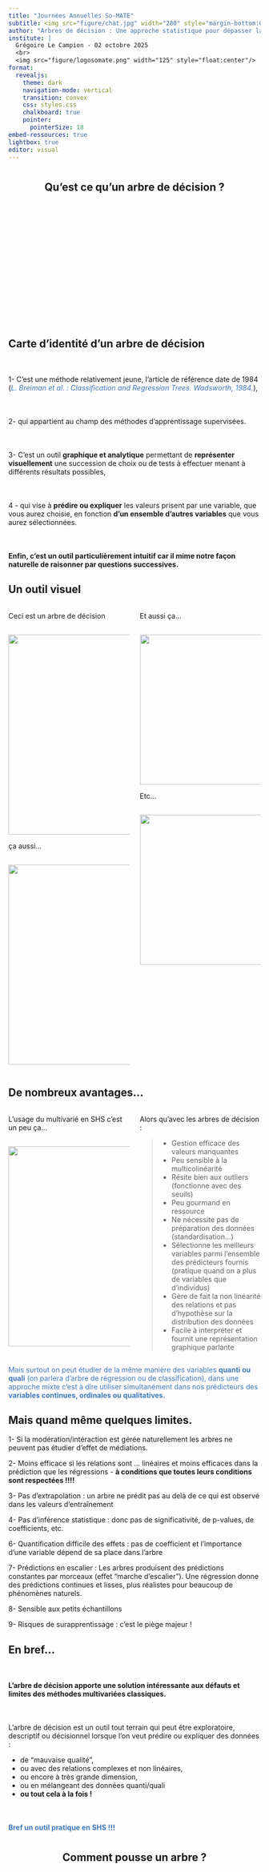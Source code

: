 ```yaml
---
title: "Journées Annuelles So-MATE"
subtitle: <img src="figure/chat.jpg" width="280" style="margin-bottom:0px;"/>
author: "Arbres de décision : Une approche statistique pour dépasser la dichotomie quanti/quali<Br>"
institute: |
  Grégoire Le Campion - 02 octobre 2025
  <br>
  <img src="figure/logosomate.png" width="125" style="float:center"/>
format:
  revealjs:
    theme: dark
    navigation-mode: vertical
    transition: convex
    css: styles.css
    chalkboard: true
    pointer:
      pointerSize: 18
embed-ressources: true
lightbox: true
editor: visual
---
```


#  {data-background="figure/arbre.gif" data-background-size="300px"}

<h2 style="text-align: center;">

**Qu'est ce qu'un arbre de décision ?**

</h2>

<br> <br><br> <br><br> <br> <br> <br> <br> <br> <br> <br><span style="color:#4178bc;"> <br> <br>

## Carte d'identité d'un arbre de décision

::: {.fragment .fade-left}
<p style="font-size:80%;margin-top:50px;">

1- C'est une méthode relativement jeune, l'article de référence date de 1984 ([*L. Breiman et al. : Classification and Regression Trees. Wadsworth, 1984.*]{style="color:#4178bc;"}),

</p>
:::

::: {.fragment .fade-left}
<p style="font-size:80%;margin-top:50px;">

2- qui appartient au champ des méthodes d'apprentissage supervisées.

</p>
:::

::: {.fragment .fade-left}
<p style="font-size:80%;margin-top:50px;">

3- C'est un outil **graphique et analytique** permettant de **représenter visuellement** une succession de choix ou de tests à effectuer menant à différents résultats possibles,

</p>
:::

::: {.fragment .fade-left}
<p style="font-size:80%;margin-top:50px;">

4 - qui vise à **prédire ou expliquer** les valeurs prisent par une variable, que vous aurez choisie, en fonction **d'un ensemble d'autres variables** que vous aurez sélectionnées.

</p>
:::

::: {.fragment .fade-left}
<p style="font-size:80%;margin-top:50px;">

**Enfin, c'est un outil particulièrement intuitif car il mime notre façon naturelle de raisonner par questions successives.**

</p>
:::

## Un outil visuel

::: columns
::: {.column width="50%"}
::: {.fragment .fade-up}
<p class="smallpcenter" style="margin-top:0px;">

Ceci est un arbre de décision

</p>

::: r-stack
<img src="figure/exemple1.png" width="400" style="margin-top:15px;margin-bottom:0px"/>
:::
:::

::: {.fragment .fade-up}
<p class="smallpcenter" style="margin-top:0px;">

ça aussi...

</p>

::: r-stack
<img src="figure/exemple3.png" width="400" style="margin-top:15px;margin-bottom:0px"/>
:::
:::
:::

::: {.column width="50%"}
::: {.fragment .fade-up}
<p class="smallpcenter" style="margin-top:0px;">

Et aussi ça...

</p>

::: r-stack
<img src="figure/exemple2.png" width="300" style="margin-top:15px;margin-bottom:0px"/>
:::
:::

::: {.fragment .fade-up}
<p class="smallpcenter" style="margin-top:0px;">

Etc...

</p>

::: r-stack
<img src="figure/exemple4.png" width="300" style="margin-top:15px;margin-bottom:0px"/>
:::
:::
:::
:::

## De nombreux avantages...

::: columns
::: {.column width="50%"}
::: {.fragment .fade-up}
<p class="smallpcenter" style="margin-top:0px;">

L'usage du multivarié en SHS c'est un peu ça...

</p>

::: r-stack
<img src="figure/vague.gif" width="400" style="margin-top:15px;margin-bottom:0px"/>
:::
:::
:::

::: {.column width="50%"}
::: {.fragment .fade-left}
<p class="smallpcenter" style="margin-top:0px;">

Alors qu'avec les arbres de décision :

</p>
:::

::: {.fragment .fade-up}
<p class="smallpcenter" style="margin-top:0px;">

> -   Gestion efficace des valeurs manquantes
> -   Peu sensible à la multicolinéarité
> -   Résite bien aux outliers (fonctionne avec des seuils)
> -   Peu gourmand en ressource
> -   Ne nécessite pas de préparation des données (standardisation...)
> -   Sélectionne les meilleurs variables parmi l'ensemble des prédicteurs fournis (pratique quand on a plus de variables que d'individus)
> -   Gère de fait la non linéarité des relations et pas d'hypothèse sur la distribution des données
> -   Facile à interpréter et fournit une représentation graphique parlante

</p>
:::
:::
:::

::: {.fragment .fade-left}
<p style="text-align: center; margin-top:0px; font-size: 70%;">

[Mais surtout on peut étudier de la même manière des variables **quanti ou quali** (on parlera d'arbre de régression ou de classification), dans une approche mixte c'est à dire utiliser simultanément dans nos prédicteurs des **variables continues, ordinales ou qualitatives.**]{style="color:#4178bc;"}

</p>
:::

## Mais quand même quelques limites.

::: {.fragment .fade-left}
<p style="font-size:70%;margin-top:0px;">

1- Si la modération/intéraction est gérée naturellement les arbres ne peuvent pas étudier d'effet de médiations.

</p>
:::

::: {.fragment .fade-left}
<p style="font-size:70%;margin-top:0px;">

2- Moins efficace si les relations sont ... linéaires et moins efficaces dans la prédiction que les régressions - **à conditions que toutes leurs conditions sont respectées !!!!**

</p>
:::

::: {.fragment .fade-left}
<p style="font-size:70%;margin-top:0px;">

3- Pas d'extrapolation : un arbre ne prédit pas au delà de ce qui est observé dans les valeurs d'entraînement

</p>
:::

::: {.fragment .fade-left}
<p style="font-size:70%;margin-top:0px;">

4- Pas d'inférence statistique : donc pas de significativité, de p-values, de coefficients, etc.

</p>
:::

::: {.fragment .fade-left}
<p style="font-size:70%;margin-top:0px;">

6- Quantification difficile des effets : pas de coefficient et l'importance d'une variable dépend de sa place dans l'arbre

</p>
:::

::: {.fragment .fade-left}
<p style="font-size:70%;margin-top:0px;">

7- Prédictions en escalier : Les arbres produisent des prédictions constantes par morceaux (effet "marche d'escalier"). Une régression donne des prédictions continues et lisses, plus réalistes pour beaucoup de phénomènes naturels.

</p>
:::

::: {.fragment .fade-left}
<p style="font-size:70%;margin-top:0px;">

8- Sensible aux petits échantillons

</p>
:::

::: {.fragment .fade-left}
<p style="font-size:70%;margin-top:0px;">

9- Risques de surapprentissage : c'est le piège majeur !

</p>
:::

## En bref...

::: {.fragment .fade-down}
<p style="font-size:80%;margin-top:50px;">

**L'arbre de décision apporte une solution intéressante aux défauts et limites des méthodes multivariées classiques.**

</p>

<p style="font-size:80%;margin-top:50px;">

L'arbre de décision est un outil tout terrain qui peut être exploratoire, descriptif ou décisionnel lorsque l'on veut prédire ou expliquer des données :

-   de "mauvaise qualité",
-   ou avec des relations complexes et non linéaires,
-   ou encore à très grande dimension,
-   ou en mélangeant des données quanti/quali
-   **ou tout cela à la fois !**

</p>
:::

::: {.fragment .fade-up}
<p style="text-align: center; margin-top:50px; font-size: 110%;">

[**Bref un outil pratique en SHS !!!**]{style="color:#4178bc;"}

</p>
:::

#  {data-background="figure/pousse.gif" data-background-size="500px"}

<h2 style="text-align: center;">

**Comment pousse un arbre ?**

</h2>

<br> <br> <br> <br> <br> <br> <br> <br> <br> <br> <br> <br>

## Un arbre de décision pousse depuis la racine :

::: {.fragment .fade-up}
<p style="font-size:80%;margin-top:20px;">

1- La racine représente l'ensemble des données, il s'agit de notre point de départ.

</p>
:::

::: {.fragment .fade-up}
::: r-stack
<img src="figure/arbrev_etape1.png" width="600" style="margin-top:15px;margin-bottom:0px"/>
:::
:::

## Première ramification :

::: {.fragment .fade-up}
<p style="font-size:80%;margin-top:20px;">

2- Une première question binaire relative à l'une des variables prédictives est posé.

</p>
:::

::: {.fragment .fade-up}
<p style="font-size:80%;margin-top:20px;">

> -   C'est la réponse à cette question qui sépare notre jeu de données en deux branches / groupes.

> -   La question est choisie de façon à obtenir les deux groupes les plus "purs" c'est à dire les plus homogènes en leur sein et les plus différents l'un de l'autre.

</p>
:::

::: {.fragment .fade-right}
::: r-stack
<img src="figure/arbrev_etape2.png" width="500" style="margin-top:15px;margin-bottom:0px"/>
:::
:::

## Un principe récursif...

::: {.fragment .fade-up}
<p style="font-size:80%;margin-top:20px;">

3- Chacun des deux groupes obtenus peut à son tour être séparé en deux en choisissant à nouveau la meilleure question binaire possible à poser à l'aide du meilleur prédicteur possible.

> -   La question va varier en fonction des sous-groupes d'individus.

</p>
:::

::: {.fragment .fade-left}
::: r-stack
<img src="figure/arbrev_etape3.png" width="500" style="margin-top:15px;margin-bottom:0px"/>
:::
:::

## Jusqu'aux feuilles !

::: {.fragment .fade-up}
<p style="font-size:80%;margin-top:20px;">

4- Le processus se répète de manière récursive jusquà ce que certains critères d'arrêts soient respectés

</p>
:::

::: {.fragment .fade-up}
<p style="font-size:80%;margin-top:20px;">

> -   Les groupes finaux constituent les feuilles de l'arbre.

> -   Un dernier modèle simple est donnée pour chacune des feuilles terminales afin d'expliquer notre variable

</p>
:::

::: {.fragment .fade-down}
::: r-stack
<img src="figure/arbrev_entier.png" width="400" style="margin-top:15px;margin-bottom:0px"/>
:::
:::

## I- Comment sont choisis les questions ?

::: {.fragment .fade-left}
<p style="margin-top:20px;margin-bottom:0px;font-size:80%;">

Cette question est en réalité celle de la méthode de partitionnement de l'arbre.

</p>
:::

::: {.fragment .fade-right}

<p style="margin-top:20px;margin-bottom:0px;font-size:80%;">

Si le prédicteur est une variable quanti, la question se pose par rapport à un seuil.

> -   Les individus ayant un score plus faible que ce seuil sont envoyés d'un côté et ceux ayant un score supérieur ou égale de l'autre.

</p>

<p style="margin-top:20px;margin-bottom:0px;font-size:80%;">

Si la variable est quali, la réponse porte sur une modalité ou un sous ensemble des modalité de la variable quali.

> -   Les individus possédant une modalité du sous ensemble sont envoyé d'un côté et les autres de l'autre.

</p>

:::

## I- Comment sont choisis les questions ? 2

::: {.fragment .fade-right}
<p style="margin-top:20px;margin-bottom:0px;font-size:80%;">

L'algorithme va pour ce faire tester (quasi) toutes les possibilités : tous les seuils pour toutes les variables quanti et tous les sous ensemble pour toutes les variables quali !

</p>
:::

::: {.fragment .fade-right}
<p style="margin-top:20px;margin-bottom:0px;font-size:80%;">

L'objectif de l' algorithme est de chercher la meilleure question à poser à un prédicteur dont la réponse permettra de créer des sous groupes les plus homogènes possible !

La question au prédicteur X qui permet de maximiser le gain d'information, c'est à dire réduire le plus possible l'erreur de prévision, est la bonne question !

> -   où l'erreur de prévision = l'erreur avant la séparation - l'erreur obtenu avec les nouveaux sous-groupes.
> -   Cet enjeu des division est associé à un paramètre fondamental qui s'appelle le CP (comlexity parameter) c'est le paramètre qui contrôle la compléxité des arbres.
> -   C'est le seuil de gain minimal requis pour qu'une division soit conservée dans l'arbre. Il quantifie le compromis entre l'amélioration de la précision et l'augmentation de la complexité.

</p>
:::

::: {.fragment .fade-right}
<p style="margin-top:20px;margin-bottom:0px;font-size:80%;">

Pour un arbre de classification le gain d'information va être évalué grêce à l'indice de Gini (le plus souvent) ou un indice d'entropie.

Pour un arbre de régression c'est la variance intra groupe .

</p>
:::

## II- Quel modèle pour nos groupes d'individus ?

::: {.fragment .fade-right}
<p style="margin-top:20px;margin-bottom:0px;font-size:80%;">

Cette question du modèle créé pour chaque groupe d'individus renvoie simplement à comment interpréter les sous-groupes.

</p>
:::

::: {.fragment .fade-right}
<p style="margin-top:20px;margin-bottom:0px;font-size:80%;">

Le coeur de l'interprétation est lié au principe même de création des arbres de décision : subdiviser nos données en sous-groupe les plus homogènes possibles en leur sein (concernant la variable étudiée) et différents les uns des autres

</p>
:::

::: {.fragment .fade-right}
<p style="margin-top:20px;margin-bottom:0px;font-size:80%;">

Comme les sous-groupes d'individus sont supposées suffisamment homogènes ont fait généralement le choix d'un ajustement par une constante.

</p>

<p style="margin-top:20px;margin-bottom:0px;font-size:80%;">

> -   Pour les arbres de régression ce sera le plus souvent la moyenne de la variable que nous cherchons à prédire.

> -   Pour les arbres de classification, le mode (c'est à dire la modalité la mieux représentée) de la variable que nous cherchons à prédire.

</p>
:::

#  {data-background="figure/coyote.gif" data-background-size="500px"}

<h2 style="text-align: center;">

**Comment arrêter la croissance de l'arbre ?**

</h2>

<br> <br> <br> <br> <br> <br> <br> <br> <br> <br> <br> <br>

## Quel critère d'arret ?

::: {.fragment .fade-up}
<p style="margin-top:20px;margin-bottom:0px;font-size:80%;">

L'objectif du découpage optimal est à la fois de **réduire l'erreur de prédiction** tout en **évitant un surajustement** où chaque groupe d'individus est composée d'un unique individu.

</p>
:::

::: {.fragment .fade-up}
<p style="text-align: center; margin-top:30px; font-size: 90%;">

[**Ou comment trouver le CP optimal ?**]{style="color:#4178bc;"}

</p>
:::

::: {.fragment .fade-left}
<p style="margin-top:20px;margin-bottom:0px;font-size:80%;">

Pour se faire on peut se baser sur plusieurs critère :

</p>
:::

::: {.fragment .fade-left}
<p style="font-size:80%;margin-top:30px;">

1- des critères a priori :

> -   Obliger chaque groupe terminal à contenir un nombre minimal d'individus.
> -   Fixer un nombre minimal d'observations par nœud pour lancer la prochaine division.
> -   Controler la profondeur de l'arbre

</p>
:::

::: {.fragment .fade-left}
<p style="font-size:80%;margin-top:30px;">

2- Retenir le nombre de groupes permettant de minimiser l'erreur de prédiction à l'aide de la validation croisée.

[**C'est cette méthode que l'on va en général privilégier.**]{style="color:#4178bc;"}

</p>
:::

## Petit apparte sur la validation croisée

<p style="margin-top:20px;margin-bottom:0px;font-size:80%;">

Il existe plusieurs méthodes mais la plus populaire est la validation croisée à k blocs (k-fold cross-validation en anglais)

Son objectif : tester la prédiction d'un modèle

</p>

<p style="margin-top:20px;margin-bottom:0px;font-size:80%;">

on divise notre échantillon avec d'un côté une partie qui servira pour entraîner le modèle et une autre partie sur laquelle sera testé le modèle.

</p>

<p style="margin-top:20px;margin-bottom:0px;font-size:80%;">

On répète cette opération k fois avec des échantillons de tests de même taille mais sélectionnés aléatoirement parmi nos individus et des échantillons d'entraînement qui devront également avoir la même taille et être sélectionnés aléatoirement.

</p>

::: r-stack
<img src="figure/cv.png" width="400" style="margin-top:15px;margin-bottom:0px"/>
:::

## S'arreter grâce à la validation croisé 1

<p style="margin-top:20px;margin-bottom:0px;font-size:80%;">

Cela se fait en plusieurs étapes :

</p>

::: {.fragment .fade-left}
<p style="margin-top:20px;margin-bottom:0px;font-size:80%;">

1- On produit un arbre très complexe, très grand sans se préoccuper du surajustement !

L'objectif est que cet arbre premier capture le plus de pattern possible : on parle d'**arbre maximal ou complet**

A partir de cette arbre l'algorithme génère une séquence d'arbres de plus en plus simples.

Pour chaque valeur de CP (Complexity Parameter), on obtient un arbre élagué différent.

</p>
:::

## S'arreter grâce à la validation croisé 2

::: {.fragment .fade-left}
<p style="font-size:80%;margin-top:20px;">

2- On recherche par validation croisée le CP optimal:

</p>
:::

::: {.fragment .fade-left}
<p style="font-size:80%;margin-top:20px;">

> -   Pour chaque CP précédemment obtenu on applique une validation croisé

</p>
:::

::: {.fragment .fade-left}
<p style="font-size:80%;margin-top:20px;">

> -   Pour chaque bloc on construit l'arbre sur l'échantillon d'entrainement que l'on élague avec la valeur de CP testé

</p>
:::

::: {.fragment .fade-left}
<p style="font-size:80%;margin-top:20px;">

> -   On calcul l'erreur sur notre échantillon test

</p>
:::

::: {.fragment .fade-left}
<p style="font-size:80%;margin-top:20px;">

> -   On moyenne les erreurs et on obtient les erreurs en validation croisé pour chaque CP qui apparaissent sous la dénomination `xerror`

</p>
:::

## S'arreter grâce à la validation croisé 3

::: {.fragment .fade-left}
<p style="font-size:80%;margin-top:50px;">

3- On sélectionne le CP optimal, qui correspond à l'élagage optimal.

</p>
:::

::: {.fragment .fade-left}
<p style="font-size:80%;margin-top:10px;">

Critère 1 : le CP minimal

> L'erreur d'apprentissage diminue constamment jusqu'au surajustement à un 1 individu, alors que l'erreur en validation croisée diminue jusqu'à la taille optimale de l'arbre puis réaugmente. La réaugmentation indique le surajustement

</p>

<p style="text-align: center; margin-top:10px; font-size: 70%;">

[**On choisit le `xerror` le plus faible**]{style="color:#4178bc;"}

</p>
:::

::: {.fragment .fade-left}
<p style="font-size:80%;margin-top:10px;">

Critère 2 : Règle du 1-SE

> On choisit le CP le plus élevé dont l'erreur reste dans un écart-type de l'erreur minimale :on obtient un arbre plus simple, donc plus interprétable, sans perdre beaucoup en performance.

</p>

<p style="text-align: center; margin-top:10px; font-size: 70%;">

[**CP optimal = erreur de validation croisée minimum (`xerror`) + écart-type de l'erreur de validation croisée minimum (`xstd`)**]{style="color:#4178bc;"}

</p>
:::

#  {data-background="figure/comegetsome.gif" data-background-size="250px"}

<h2 style="text-align: center;">

**Merci de votre attention et à vous de jouer !**

</h2>

<p class="small" style="text-align: center;">

Pour accéder aux données et au dépôt : [**https://github.com/LeCampionG/JA_somate_2025_arbredecision**](https://github.com/LeCampionG/JA_somate_2025_arbredecision) <br> A l'application clic-bouton : [**https://analytics.huma-num.fr/Gregoire.LeCampion/Arbre_de_decision/**](https://analytics.huma-num.fr/Gregoire.LeCampion/Arbre_de_decision/)

</p>

<br> <br> <br> <br> <br> <br> <br> <br>

**Contact** : [gregoire.lecampion\@cnrs.fr](mailto:gregoire.lecampion@cnrs.fr){.email} <br>**Diapositives libres** (CC BY-SA 4.0)

</p>

## Chargement des données

::: {.panel-tabset group="intro"}
## Consignes

<br>

<p style="margin-top:0px; font-size: 60%;">

On commence par charger nos données. Notre objectif tenter de prédire la survie au nauffrage du Titanic !

Nous utiliserons donc les données issue du package `titanic`

</p>

## Solutions

``` r
library(titanic)
# Ce jeux de données correspond à : data("titanic_train"), qui est un jeu d'entraînement du package titanic
library(dplyr)
library(here)

# On situe le dossier dans lequel se trouve nos données
csv_path <- here("data", "titanic_data.csv")
# Lecture du CSV dans un dataframe
titanic_data <- read.csv(csv_path)

# Nettoyage rapide
titanic_data <- titanic_train %>%
  mutate(
    Survived = factor(Survived, labels = c("Non", "Oui")), # variable cible
    Pclass = factor(Pclass),
    Sex = factor(Sex),
    Embarked = factor(Embarked)
  )
```

:::

## Charger les packages

::: {.panel-tabset group="intro"}
## Consignes

<p style="margin-top:0px; font-size: 60%;">

Il existe plusieurs package pour réaliser des arbres de décisions dans R : mais le package `rpart` est le package standard qui est même fourni nativement dans R.

</p>

<p class="small" style="font-size:55%;">

<img src="figure/alert.png" width="30" style="margin-top:0px;margin-bottom:-7px;margin-right:8px;"/>[**Nous avons ici parlé uniquement des arbres qui fonctionne avec l'algorithme CART, qui est majoritairement utilisé, mais sachez qu'il en existe beaucoup d'autres, par exemple :**]{style="color:#4178bc;"}

>-  l'algorithme CHAID : repose sur le chi² et qui a la particularité de permettre des arbres multi branches et pas seulement binaire comme avec CART
>-  l'agorithme CTREE : repose sur des test d'indépendance conditionnels et va tenir compte de la distribution de nos variable
>-  etc...
</p>

## Solutions

``` r
# Installer et charger les packages nécessaires
#  install.packages("rpart")


library(rpart)

```
:::

## Produire notre premier arbre

::: {.panel-tabset group="intro"}
## Consignes

<p style="margin-top:0px; font-size: 60%;">

On réalise un premier arbre dont l'objectif est de comprendre la survie au naufrage du Titanic.

Nous utiliserons les variables suivantes :

> -   `Pclass` = classe (1ère, 2ème, 3ème)
> -   `Sex` = sexe
> -   `Age` = âge
> -   `SibSp` = Nombre de frères et sœurs / conjoints à bord
> -   `Parch` = Nombre de parents / enfants à bord
> -   `Fare` = prix du billet
> -   `Embarked` = port d'embarquement
> -   `Survived` = survie au naufrage (Oui / Non).

</p>

## Exercices

``` r
# Indice la rédaction est très proche de celle d'un modèle de régression
## On utilisera la fonction `rpart()` pour produire le modèle
## Petit rappel pour avoir l'aide d'une fonction on utilise le `?` de vant la fonction `?rpart()`

abc <- rpart(VD ~ VI1 + VI2 ,
                data = ,
                method = )
                
# Pour représenter graphiquement un arrbre on utilisera la fonction `plot()` associé à la fonction `text()`
```

## Solutions

``` r
## Construction d'un premier arbre basique pour expliquer la survie au naufrage :
modele <- rpart(Survived ~ Pclass + Sex + Age + SibSp + Parch + Fare + Embarked,
                data = titanic_data,
                method = "class")
                
## Graphique basique avec les paramètre par défaut :
plot(modele, compress=TRUE, margin = 0.1)
text(modele, pretty = 0)
```

::: r-stack
<img src="figure/arbre1.png" width="400" style="margin-top:15px;margin-bottom:0px"/>
:::
:::

## Produire notre premier élagué !

::: {.panel-tabset group="intro"}
## Consignes

<p style="margin-top:0px; font-size: 60%;">

On produit notre arbre élagué !

> -   Etape 1 : un arbre le plus profond possible
> -   Etape 2 : On réalise notre validation croisé
> -   Etape 3 : on identifie le bon niveau de compléxité pour élaguer l'arbre
> -   Etpae 4 : on produit notre arbre élagué.

</p>

## Exercices

``` r
# Etape 1 et 2 : Tout peut se faire via la fonction `rpart()`, on pourra utiliser les argument de rpart.control
## A savoir `cp=`, `minbucket=`, `minsplit=` et `xval`
## On visualise notre arbre complet

# On identifie le bon niveau de compléxité
## Les scores de CP sont enregistré dasn notre modèle
## On peut les visualiser via un graphique avec `plotcp()`...
## Ou à l'aide d'un tableau numérique
```
::: columns
::: {.column width="50%"}

::: r-stack
<img src="figure/cpplot.png" width="300" style="margin-top:15px;margin-bottom:0px"/>
:::


:::

::: {.column width="50%"}


::: r-stack
<img src="figure/arbre_elague.png" width="400" style="margin-top:15px;margin-bottom:0px"/>
:::


:::

:::


## Solutions

``` r
# Construction d'un premier arbre basique pour expliquer la survie au naufrage :
## je choisis ici de pousser vers un CP très faible
## On aurait pu choisir sur les individus de nos sous groupe avec minsplit ou mminbucket
## xval renvoie au nombre de validation croisé ici j'ai fixé ce nombre au nombre d'individu dans notre jeux de données.
modele <- rpart(Survived ~ Pclass + Sex + Age + SibSp + Parch + Fare + Embarked,
                data = titanic_data,
              cp = 0.001, xval= nrow(titanic_train))
              
plot(modele, compress=TRUE, margin = 0.1)
text(modele, pretty = 0)


## Le graphique des CP
plotcp(modele)

## le tableau :
modele$cptable

#Sélection du CP minimal (critère 1)
cp_optimal = print(modele$cptable[which.min(modele$cptable[,4]),1])

arbre_titanic_opt <- prune(modele,cp=cp_optimal)

plot(arbre_titanic_opt, compress=TRUE, margin = 0.1)
text(arbre_titanic_opt, pretty = 0)


# CP le plus élevé dans la zone d'erreur acceptable (critere2)
xerror_min <- min(modele$cptable[,"xerror"])
xerror_seuil <- xerror_min + modele$cptable[which.min(modele$cptable[,"xerror"]), "xstd"]
cp_optimal <- max(modele$cptable[modele$cptable[,"xerror"] <= xerror_seuil, "CP"])
arbre_titanic_opt <- prune(modele,cp=cp_optimal)

plot(arbre_titanic_opt, compress=TRUE, margin = 0.1)
text(arbre_titanic_opt, pretty = 0)
```


::::

## Quelques infos en plus

::: {.panel-tabset group="intro"}
## Consignes

<p style="margin-top:0px; font-size: 60%;">

Obtenir des infos en plus sur notre modèle : l'importance de nos variables et une traduction plus littérale de notre arbre...

</p>

## Exercices

``` r
# L'importance est aussi donné dans le modèle !

# `print()` et `summary()` les meilleurs amis des modèles !
```

::: r-stack
<img src="figure/importance_var.png" width="400" style="margin-top:15px;margin-bottom:0px"/>
:::

## Solutions

``` r
# Importance des variables dans notre arbre
importance <- arbre_titanic_opt$variable.importance

# Importance normalisée en %
importance_pct <- arbre_titanic_opt$variable.importance / sum(arbre_titanic_opt$variable.importance) * 100


barplot(importance_pct,
        las = 2, col = "skyblue",
        main = "Importance des variables (Titanic)",
        ylab = "Importance (%)")

#Afficher un résumé des règles de l'arbre
print(arbre_titanic_opt)

# résumé détaillé avec coupures
summary(arbre_titanic_opt)
```
:::

## Rendre les arbres plus attractif

::: {.panel-tabset group="intro"}
## Consignes

<p style="margin-top:0px; font-size: 60%;">

De jolis arbres!

Il existe des packages qui permettent de customiser la sortie classique réaliser avec `plot()`, et `text()`, notamment : `rpart.plot`, `partykit`, `rattle` ou encore `visNetwork` si on veut le rendre interactif !

</p>

## Solutions

``` r

#install.packages("rpart.plot")
#install.packages("partykit")
#install.packages("rattle")
#install.packages("visNetwork")

library(rpart.plot)
library(partykit)
library(rattle)
library(visNetwork)


# Avec rpart.plot

rpart.plot(arbre_titanic_opt,
            type = 2, extra = 104, fallen.leaves = TRUE,
            box.palette = "RdBu", branch.lty = 3,
            shadow.col = "gray",
            main = "Style rpart.plot")

# Avec partykit
plot(as.party(arbre_titanic_opt), main = "Style partykit")


# Avec rattle
fancyRpartPlot(arbre_titanic_opt,
               caption = "Arbre de décision pour prédire la survie au naufrage du Titanic",
               palettes = c("Greens", "Blues"), # couleurs pour les classes
               main = "Style rattle",
               sub = "Source : jeu de données Titanic") 
               
# Avec visNetwork

visTree(arbre_titanic_opt, nodesPopSize = TRUE, minNodeSize = 10, maxNodeSize = 30)


```

## Rpart.plot

::: r-stack
<img src="figure/rpartplot.png" width="400" style="margin-top:15px;margin-bottom:0px"/>
:::

## partykit

::: r-stack
<img src="figure/partykit.png" width="400" style="margin-top:15px;margin-bottom:0px"/>
:::

## rattle

::: r-stack
<img src="figure/rattle.png" width="400" style="margin-top:15px;margin-bottom:0px"/>
:::

## visNetwork

::: r-stack
<img src="figure/visNetwork.png" width="400" style="margin-top:15px;margin-bottom:0px"/>
:::


:::

## Et pour prédire ?

::: {.panel-tabset group="intro"}
## Consignes

<p style="margin-top:0px; font-size: 60%;">

L'arbre de décision est un excellent outil de prédiction, on peut donc s'appuyer sur l'arbre réalisé pour en déduire la survie !

Auriez-vous survécu ?

</p>

## Exercice

``` r
# On utilisera la fonction predict() qui permet de faire des prédictions sur de nouvelles données.
## Deux éléments sont essentielles, un modèle d'arbre de décision et un jeux de données à prédire !
```

## Solutions

``` r

# On situe le dossier dans lequel se trouve nos données
csv_path <- here("data", "titanic_predict.csv")
# Lecture du CSV dans un dataframe
titanic_predict <- read.csv(csv_path)

titanic_predict <- titanic_predict %>%
  mutate(
  Survived = factor(Survived),
    Pclass = factor(Pclass),
    Sex = factor(Sex),
    Embarked = factor(Embarked)
  )

pred <- predict(arbre_titanic_opt, titanic_predict, type = "class")
print(pred)

pred <- predict(arbre_titanic_opt, titanic_predict)
print(pred)


# Prédire pour vérifier la puissance de son arbre !

library(caret)
train_index <- createDataPartition(titanic_data$Survived, p = 0.8, list = FALSE)
train_data <- titanic_data[train_index, ]
test_data <- titanic_data[-train_index, ]

# Modèle
arbre <- rpart(Survived ~ Pclass + Sex + Age + SibSp + Parch + Fare + Embarked, 
               data = train_data, method = "class")

# Prédictions
pred <- predict(arbre, test_data, type = "class")

# Matrice de confusion
conf_matrix <- confusionMatrix(pred, test_data$Survived)
print(conf_matrix)
```
:::

## Une alternative à Rpart : partykit

::: {.panel-tabset group="intro"}
## Solutions

``` r
library(partykit)

party = as.party(arbre_titanic_opt)

party

plot(party)

str(fitted(party)

 prop.table(do.call("table", fitted(party)), 1)
```
:::

## Survol très superficiel des forêts aléatoires

<p style="margin-top:0px; font-size: 60%;">

Les forêts aléatoires (ou random forest) sont une extension des arbres de décisions visant à être encore plus efficace sur de la prédiction.

Le principe sous-jacent est plutôt simple, une multitude de modèles faibles et simples une fois combinés formeront un modèle robuste!

> L'algorithme va construire une "forêt" d'arbre de décision, c'est à dire plusieurs centaines voire milliers, construite de manière aléatoire.

**Finalement absolument tout est dans le nom!**

## Survol très superficiel des forêts aléatoires II

<p style="margin-top:0px; font-size: 60%;">

Pour chaque arbre conçu dans notre modèle un échantillon aléatoire d'individus est selectionné.

Pour chaque noeud des arbre (et donc construction d'un sous-groupe) on utilise qu' un sous-ensemble des variables possible.

**Une des particularités dans la forêt aléatoire c'est qu'il n'y a pas "d'élagage" des arbres de décisions, c'est à dire que l'arbre pousse jusqu'au sur-ajustement, la construction de l'arbre se poursuit tant que les feuilles terminales ne sont pas trop petites.**

</p>

## Survol très superficiel des forêts aléatoires III

<p style="margin-top:0px; font-size: 60%;">

Une fois le modèle élaboré, tous les arbres de décision vont tourner sur les données qui n'auront pas servies à leur construction.

La prédiction finale correspondra à la modalité prédite le plus fréquemment (dans le cas d'une variable à prédire qualitative) , ou au score moyen de tous les arbres de décisions (dans le cas d'une variable quantitative).

L'importance des variables explicatives sera fournie par une moyenne, réalisée sur l'ensemble des arbres de décision, de la diminution de l'erreur sur chaque ramification des arbres régit par la variable explicative.

</p>

## Code forêt aléatoire

::: {.panel-tabset group="intro"}
## Consignes

<p style="margin-top:0px; font-size: 60%;">

Réaliser notre première forêt aléatoire !

Le package de base est `randomForest`, avec sa fonction `randomForest()`.

> <img src="figure/alert.png" width="30" style="margin-top:0px;margin-bottom:-7px;margin-right:8px;"/> Attention cette fonction ne supporte pas les données manquantes, il faudra les imputer ! Sinon il existe des packages alternatifs (`randomForestSRC`,`partyKit`...)

La forêt aléatoire, en revanche ne produit pas de jolis visuels comme les arbres de décision. Mais on va particulièrement s'intéressé à l'importance des variables !

> -   Pour mesurer l'importance l'algo permute aléatoirement la valeur d'une variable, si cette variable est importante ce changement va entrainer une baisse importante de précision du modèle !

</p>

## Solutions

``` r
library(randomForest)

# Imputation des données manquantes

titanic_complet = rfImpute(Survived ~ Pclass + Sex + Age + SibSp + Parch + Fare + Embarked, data= titanic_data)

set.seed(123)
foret <- randomForest(Survived ~ Pclass + Sex + Age + SibSp + Parch + Fare + Embarked,
                      data = titanic_complet,
                      ntree = 500,        # Nombre d'arbres
                      mtry = 3,          # Nombre de variables testées à chaque division
                      importance = TRUE, # Calcul de l'importance des variables
                      do.trace = 50)     # Affichage du progrès tous les 50 arbres

# Résumé de la forêt
print(foret)

# Prédictions forêt aléatoire
pred_foret <- predict(foret, test_data, type = "class")
conf_matrix_foret <- confusionMatrix(pred_foret, test_data$Survived)
print(conf_matrix_foret)

# 1. Évolution de l'erreur avec le nombre d'arbres
plot(foret, main = "Évolution de l'erreur selon le nombre d'arbres")
legend("topright", legend = c("OOB", "Décédé", "Survivant"), 
       col = c("black", "red", "green"), lty = 1)
       
# Accéder aux valeurs ajustées :

print(foret$predicted)

# 2. Importance des variables
## les variables les plus importantes sont celles qui provoquent la plus forte baisse de `MeanDecreaseAccuracy` !
print(foret$importance)

# Graphiques d'importance des variables
varImpPlot(foret, type = 1, main = "Importance - Précision moyenne")
varImpPlot(foret, type = 2, main = "Importance - Indice de Gini")

# 3. Erreur Out-of-Bag (OOB)
oob_error <- foret$err.rate[nrow(foret$err.rate), "OOB"]
print(paste("\nErreur OOB finale:", round(oob_error, 4)))

# OPTIMISATION DE LA FORÊT ALÉATOIRE
# ============================================================================

# Recherche du mtry optimal

mtry_optimal <- tuneRF(titanic_complet[, c("Pclass", "Sex", "Age", "SibSp", "Parch", "Fare", "Embarked")],
                       titanic_complet$Survived,
                       stepFactor = 1.5,
                       improve = 0.01,
                       ntree = 300,
                       doBest = FALSE,
                       plot = TRUE,
                       main = "Optimisation du paramètre mtry")

# Forêt optimisée
foret_optimisee <- randomForest(Survived ~ Pclass + Sex + Age + SibSp + Parch + Fare + Embarked,
                               data = titanic_complet,
                               ntree = 500,
                               mtry = mtry_optimal[which.min(mtry_optimal[,2]), 1],
                               importance = TRUE)

print("Forêt optimisée")
print(foret_optimisee)

# Prédictions avec la forêt optimisée
pred_foret_opt <- predict(foret_optimisee, test_data, type = "class")
conf_matrix_foret_opt <- confusionMatrix(pred_foret_opt, test_data$Survived)


#### Prédiction sur un nouveau jeux de donnée

#Attention l'algorithme est très sensible, il faut que les nouvelles données aient exactement les même prédicteurs et que toutes les modalités des facteurs ayant entrainé le modèle soit aussi présentes dans le nouveau jeu de donnée.
## Ainsi ce nouveau jeux de données utilisé ici à une dernière ligne factice mais avec la modalité "vide" pour la variable embarqueement, sans cette ligne impossible de réaliser la prédiction
# En tout cas dasn le cadre de ce package

# On situe le dossier dans lequel se trouve nos données
csv_path <- here("data", "titanic_predict2.csv")
# Lecture du CSV dans un dataframe
titanic_predict2 <- read.csv(csv_path)

titanic_predict2 <- titanic_predict2 %>%
  mutate(
    Pclass = factor(Pclass),
    Sex = factor(Sex),
    Embarked = factor(Embarked)
  )

titanic = titanic_predict2 %>% select(Pclass, Sex,Age,SibSp,Parch,Fare, Embarked)


# 1. PRÉDICTION DES CLASSES (0 = Décédé, 1 = Survivant)
predictions_classes <- predict(foret, titanic, type = "class")

# 2. PRÉDICTION DES PROBABILITÉS
predictions_probabilities <- predict(foret, titanic, type = "prob")

```
:::
